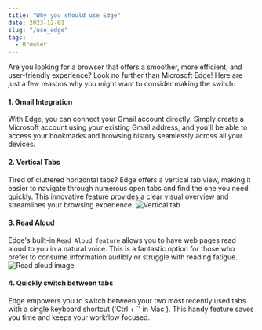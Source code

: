 ```yaml
---
title: "Why you should use Edge"
date: 2023-12-01
slug: "/use_edge"
tags:
  - Browser
---
```


Are you looking for a browser that offers a smoother, more efficient, and user-friendly experience? Look no further than Microsoft Edge! Here are just a few reasons why you might want to consider making the switch:

#### 1. Gmail Integration

With Edge, you can connect your Gmail account directly. Simply create a Microsoft account using your existing Gmail address, and you'll be able to access your bookmarks and browsing history seamlessly across all your devices.

#### 2. Vertical Tabs

Tired of cluttered horizontal tabs? Edge offers a vertical tab view, making it easier to navigate through numerous open tabs and find the one you need quickly. This innovative feature provides a clear visual overview and streamlines your browsing experience.
![Vertical tab](./vertical-tab.png)

#### 3. Read Aloud

Edge's built-in `Read Aloud feature` allows you to have web pages read aloud to you in a natural voice. This is a fantastic option for those who prefer to consume information audibly or struggle with reading fatigue.
![Read aloud image](./readaloud.png)

#### 4. Quickly switch between tabs

Edge empowers you to switch between your two most recently used tabs with a single keyboard shortcut ('Ctrl + `' in Mac ). This handy feature saves you time and keeps your workflow focused.
